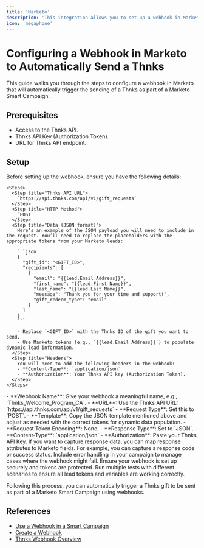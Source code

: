 ```yaml
---
title: 'Marketo'
description: 'This integration allows you to set up a webhook in Marketo that automatically triggers sending a Thnks through a Smart Campaign. By leveraging the Thnks API, it enables personalized appreciation messages to be sent to leads based on campaign actions, using dynamic data from Marketo.'
icon: 'megaphone'
---
```


# Configuring a Webhook in Marketo to Automatically Send a Thnks

This guide walks you through the steps to configure a webhook in Marketo that will automatically trigger the sending of a Thnks as part of a Marketo Smart Campaign.

## Prerequisites
- Access to the Thnks API.
- Thnks API Key (Authorization Token).
- URL for Thnks API endpoint.

## Setup

<Steps>
  <Step title="Prepare Webhook Data">
    Before setting up the webhook, ensure you have the following details:

    <Steps>
      <Step title="Thnks API URL">
        `https://api.thnks.com/api/v1/gift_requests`
      </Step>
      <Step title="HTTP Method">
        `POST`
      </Step>
      <Step title="Data (JSON format)">
        Here’s an example of the JSON payload you will need to include in the request. You’ll need to replace the placeholders with the appropriate tokens from your Marketo leads:
        
        ```json
        {
          "gift_id": "<GIFT_ID>",
          "recipients": [
            {
              "email": "{{lead.Email Address}}",
              "first_name": "{{lead.First Name}}",
              "last_name": "{{lead.Last Name}}",
              "message": "Thank you for your time and support!",
              "gift_redeem_type": "email"
            }
          ]
        }
        ```

        - Replace `<GIFT_ID>` with the Thnks ID of the gift you want to send.
        - Use Marketo tokens (e.g., `{{lead.Email Address}}`) to populate dynamic lead information.
      </Step>
      <Step title="Headers">
        You will need to add the following headers in the webhook:
        - **Content-Type**: `application/json`
        - **Authorization**: Your Thnks API key (Authorization Token).
      </Step>
    </Steps>
  </Step>

  <Step title="Create a Webhook in Marketo">
    <Steps>
      <Step title="Log into Marketo and go to the Admin section"/>
      <Step title="Under Integrations, click Webhooks"/>
      <Step title="Click New Webhook to create a new webhook">
        - **Webhook Name**: Give your webhook a meaningful name, e.g., `Thnks_Welcome_Program_CA`.  
        - **URL**: Use the Thnks API URL:  
          `https://api.thnks.com/api/v1/gift_requests`
        - **Request Type**: Set this to `POST`.
        - **Template**: Copy the JSON template mentioned above and adjust as needed with the correct tokens for dynamic data population.
        - **Request Token Encoding**: None.
        - **Response Type**: Set to `JSON`.
      </Step>
      <Step title="Add Custom Headers">
        - **Content-Type**: `application/json`  
        - **Authorization**: Paste your Thnks API Key.
      </Step>
    </Steps>
  </Step>

  <Step title="Map Webhook Response (Optional)">
    <Steps>
      <Step title="Response Mappings">
        If you want to capture response data, you can map response attributes to Marketo fields. For example, you can capture a response code or success status.
      </Step>
    </Steps>
  </Step>

  <Step title="Add Webhook to Smart Campaign">
    <Steps>
      <Step title="Create or Edit a Smart Campaign in Marketo"/>
      <Step title="In the Flow tab of the campaign, add the Call Webhook action"/>
      <Step title="Select the webhook you just created (e.g., Thnks_Welcome_Program_CA)"/>
      <Step title="Adjust other flow actions and campaign settings as needed"/>
    </Steps>
  </Step>

  <Step title="Test and Verify">
    <Steps>
      <Step title="Run a test by triggering the Smart Campaign with a test lead"/>
      <Step title="Check the response from Thnks in the webhook log"/>
      <Step title="Make any necessary adjustments to the payload or tokens based on the test results"/>
    </Steps>
  </Step>

  <Step title="Best Practices">
    <Steps>
      <Step title="Error Handling">
        Include error handling in your campaign to manage cases where the webhook might fail.
      </Step>
      <Step title="Security">
        Ensure your webhook is set up securely and tokens are protected.
      </Step>
      <Step title="Testing">
        Run multiple tests with different scenarios to ensure all lead tokens and variables are working correctly.
      </Step>
    </Steps>
  </Step>
</Steps>

Following this process, you can automatically trigger a Thnks gift to be sent as part of a Marketo Smart Campaign using webhooks.

## References
- [Use a Webhook in a Smart Campaign](https://experienceleague.adobe.com/en/docs/marketo/using/product-docs/core-marketo-concepts/smart-campaigns/flow-actions/use-a-webhook-in-a-smart-campaign)
- [Create a Webhook](https://experienceleague.adobe.com/en/docs/marketo/using/product-docs/administration/additional-integrations/create-a-webhook)
- [Thnks Webhook Overview](7)
